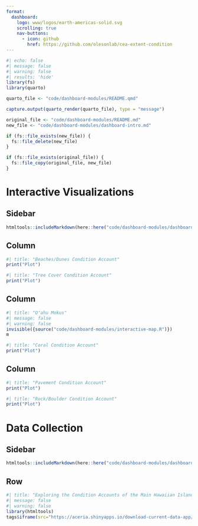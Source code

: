 ```yaml
---
format: 
  dashboard:
    logo: www/logos/earth-americas-solid.svg
    scrolling: true
    nav-buttons:
      - icon: github
        href: https://github.com/olesonlab/cea-extent-condition
---
```


```r
#| echo: false
#| message: false
#| warning: false
#| results: 'hide'
library(fs)
library(quarto)

quarto_file <- "code/dashboard-modules/README.qmd"

capture.output(quarto_render(quarto_file), type = "message")

original_file <- "code/dashboard-modules/README.md"
new_file <- "code/dashboard-modules/dashboard-intro.md"

if (fs::file_exists(new_file)) {
  fs::file_delete(new_file)
}

if (fs::file_exists(original_file)) {
  fs::file_copy(original_file, new_file)
}
```

# Interactive Visualizations

## Sidebar {.sidebar} 

```r
htmltools::includeMarkdown(here::here("code/dashboard-modules/dashboard-intro.md"))
```

## Column

```r
#| title: "Beaches/Dunes Condition Account"
print("Plot")
```

```r
#| title: "Tree Cover Condition Account"
print("Plot")
```

## Column

```r
#| title: "Oʻahu Mokus"
#| message: false
#| warning: false
invisible({source("code/dashboard-modules/interactive-map.R")})
m
```
 
```r
#| title: "Coral Condition Account"
print("Plot")
```

## Column

```r
#| title: "Pavement Condition Account"
print("Plot")
```

```r
#| title: "Rock/Boulder Condition Account"
print("Plot")
```

# Data Collection 

## Sidebar {.sidebar} 

```r
htmltools::includeMarkdown(here::here("code/dashboard-modules/dashboard-intro.md"))
```

## Row

```r
#| title: "Exploring the Condition Accounts of the Main Hawaiian Islands: A Data Viewing and Export Tool"
#| message: false
#| warning: false
library(htmltools)
tags$iframe(src="https://aceria.shinyapps.io/download-current-data-app/", width="100%", height="1950", frameborder="1")
```
